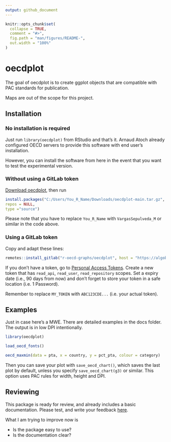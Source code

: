 ```yaml
---
output: github_document
---
```


<!-- README.md is generated from README.Rmd. Please edit that file -->

```r
knitr::opts_chunk$set(
  collapse = TRUE,
  comment = "#>",
  fig.path = "man/figures/README-",
  out.width = "100%"
)
```

# oecdplot

<!-- badges: start -->
<!-- badges: end -->

The goal of oecdplot is to create ggplot objects that are compatible with PAC standards for publication.

Maps are out of the scope for this project.

## Installation

### No installation is required

Just run `library(oecdplot)` from RStudio and that's it. Arnaud Atoch already
configured OECD servers to provide this software with end user's installation.

However, you can install the software from here in the event that you want
to test the experimental version.

### Without using a GitLab token

[Download oecdplot](https://algobank.oecd.org:4430/r-oecd-graphs/oecdplot/-/archive/main/oecdplot-main.tar.gz), then run

```r
install.packages("C:/Users/You_R_Name/Downloads/oecdplot-main.tar.gz",
repos = NULL,
type ="source")
```

Please note that you have to replace `You_R_Name` with `VargasSepulveda_M` or similar in the code above.

### Using a GitLab token

Copy and adapt these lines:
```r
remotes::install_gitlab("r-oecd-graphs/oecdplot", host = "https://algobank.oecd.org:4430", upgrade = "never", auth_token = "MY_TOKEN")
```

If you don't have a token, go to [Personal Access Tokens](https://algobank.oecd.org:4430/-/profile/personal_access_tokens). Create a new token that has `read_api`, `read_user`, `read_repository` scopes. Set a expiry date (i.e., 90 days from now) and don't forget to store your token in a safe location (i.e. 1 Password).

Remember to replace `MY_TOKEN` with `ABC123CDE...` (i.e. your actual token).

## Examples

Just in case here's a MWE. There are detailed examples in the docs folder. The
output is in low DPI intentionally.

```r
library(oecdplot)

load_oecd_fonts()

oecd_maxmin(data = pta, x = country, y = pct_pta, colour = category)
```

Then you can save your plot with `save_oecd_chart()`, which saves the last plot
by default, unless you specify `save_oecd_chart(g3)` or similar. This option
uses PAC rules for width, height and DPI.

## Reviewing

This package is ready for review, and already includes a basic documentation. Please test, and write your feedback [here](https://algobank.oecd.org:4430/r-oecd-graphs/oecdplot/-/issues/new?issue%5Bmilestone_id%5D=).

What I am trying to improve now is

* Is the package easy to use?
* Is the documentation clear?
